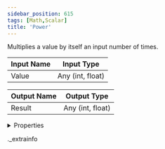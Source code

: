 ```yaml
---
sidebar_position: 615
tags: [Math,Scalar]
title: 'Power'
---
```


Multiplies a value by itself an input number of times.



<IChip uuid="288d4e89-ebed-41ed-a522-4c79bd48471a" />

| Input Name | Input Type |
|-----------|-----------|
| Value | Any (int, float) |

| Output Name | Output Type |
|-----------|-----------|
| Result | Any (int, float) |


<details>
  <summary>Properties</summary>
  <div>
    <div>
    <table>
      <thead>
        <tr>
          <th>Room availability:</th>
          <th>Available everywhere</th>
        </tr>
        <tr>
          <th>Is beta required?</th>
          <th>No</th>
        </tr>
        <tr>
          <th>Is this chip a trolling risk?</th>
          <th>No</th>
        </tr>
        <tr>
          <th>Is this chip a role assignment risk?</th>
          <th>No</th>
        </tr>
        <tr>
          <th>Chip UUID</th>
          <th>288d4e89-ebed-41ed-a522-4c79bd48471a</th>
        </tr>
      </thead>
    </table>
    </div>
  </div>
</details>

._extrainfo
